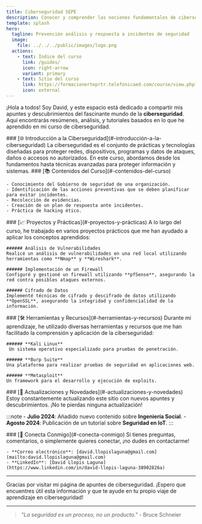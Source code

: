 ```yaml
---
title: Ciberseguridad SEPE
description: Conocer y comprender las nociones fundamentales de ciberseguridad que permitan prevenir y dar respuesta a los incidentes de seguridad.
template: splash
hero:
  tagline: Prevención análisis y respuesta a incidentes de seguridad
  image:
    file: ../../../public/images/logo.png
  actions:
    - text: Índice del curso
      link: /guides/
      icon: right-arrow
      variant: primary
    - text: Sitio del curso
      link: https://formacionerteprtr.telefonicaed.com/course/view.php?id=78
      icon: external
---
```


¡Hola a todos! Soy David, y este espacio está dedicado a compartir mis apuntes y descubrimientos del fascinante mundo de la **ciberseguridad**. Aquí encontrarás resúmenes, análisis, y tutoriales basados en lo que he aprendido en mi curso de ciberseguridad.


<SmokeBackground client:load />


<CardGrid stagger>
  <Card>
    ### [🌐 Introducción a la Ciberseguridad](#-introducción-a-la-ciberseguridad)
    La ciberseguridad es el conjunto de prácticas y tecnologías diseñadas para proteger redes, dispositivos, programas y datos de ataques, daños o accesos no autorizados. En este curso, abordamos desde los fundamentos hasta técnicas avanzadas para proteger información y sistemas.

  </Card>

  <Card>
    ### [📚 Contenidos del Curso](#-contenidos-del-curso)

    - Conocimiento del Gobierno de seguridad de una organización.
    - Identificación de las acciones preventivas que se deben planificar para evitar incidentes.
    - Recolección de evidencias.
    - Creación de un plan de respuesta ante incidentes.
    - Práctica de hacking ético.

  </Card>

  <Card>
    ### [📈 Proyectos y Prácticas](#-proyectos-y-prácticas)
    A lo largo del curso, he trabajado en varios proyectos prácticos que me han ayudado a aplicar los conceptos aprendidos:

    ###### Análisis de Vulnerabilidades
    Realicé un análisis de vulnerabilidades en una red local utilizando herramientas como **Nmap** y **Wireshark**.

    ###### Implementación de un Firewall
    Configuré y gestioné un firewall utilizando **pfSense**, asegurando la red contra posibles ataques externos.

    ###### Cifrado de Datos
    Implementé técnicas de cifrado y descifrado de datos utilizando **OpenSSL**, asegurando la integridad y confidencialidad de la información.

  </Card>
  
  <Card>
    ### [🛠️ Herramientas y Recursos](#️-herramientas-y-recursos)
    Durante mi aprendizaje, he utilizado diversas herramientas y recursos que me han facilitado la comprensión y aplicación de la ciberseguridad:

    ###### **Kali Linux**
     Un sistema operativo especializado para pruebas de penetración.

    ###### **Burp Suite**
    Una plataforma para realizar pruebas de seguridad en aplicaciones web.

    ###### **Metasploit**
    Un framework para el desarrollo y ejecución de exploits.

  </Card>

  <Card>
    ### [📅 Actualizaciones y Novedades](#-actualizaciones-y-novedades)
    Estoy constantemente actualizando este sitio con nuevos apuntes y descubrimientos. ¡No te pierdas ninguna actualización!

:::note - **Julio 2024**: Añadido nuevo contenido sobre **Ingeniería Social**. - **Agosto 2024**: Publicación de un tutorial sobre **Seguridad en IoT**.
:::

  </Card>

  <Card>
    ### [🤝 Conecta Conmigo](#-conecta-conmigo)
    Si tienes preguntas, comentarios, o simplemente quieres conectar, ¡no dudes en contactarme!

    - **Correo electrónico**: [david.llopislaguna@gmail.com](mailto:david.llopislaguna@gmail.com)
    - **LinkedIn**: [David Llopis Laguna](https://www.linkedin.com/in/david-llopis-laguna-38902826a)

  </Card>
</CardGrid>

---

Gracias por visitar mi página de apuntes de ciberseguridad. ¡Espero que encuentres útil esta información y que te ayude en tu propio viaje de aprendizaje en ciberseguridad!

---

> _"La seguridad es un proceso, no un producto."_ - Bruce Schneier

